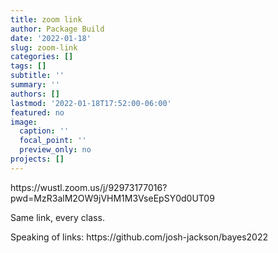 ```yaml
---
title: zoom link
author: Package Build
date: '2022-01-18'
slug: zoom-link
categories: []
tags: []
subtitle: ''
summary: ''
authors: []
lastmod: '2022-01-18T17:52:00-06:00'
featured: no
image:
  caption: ''
  focal_point: ''
  preview_only: no
projects: []
---
```


https://wustl.zoom.us/j/92973177016?pwd=MzR3alM2OW9jVHM1M3VseEpSY0d0UT09

Same link, every class. 

Speaking of links: https://github.com/josh-jackson/bayes2022